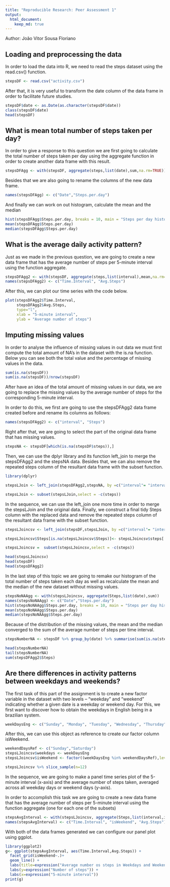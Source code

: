 ```yaml
---
title: "Reproducible Research: Peer Assessment 1"
output: 
  html_document:
    keep_md: true
---
```

Author: João Vitor Sousa Floriano

## Loading and preprocessing the data

In order to load the data into R, we need to read the steps dataset using the read.csv() function.

```r
stepsDF <- read.csv("activity.csv")
```

After that, it is very useful to transform the date column of the data frame in order to facilitate future studies.

```r
stepsDF$date <- as.Date(as.character(stepsDF$date))
class(stepsDF$date)
head(stepsDF)
```

## What is mean total number of steps taken per day?

In order to give a response to this question we are first going to calculate the total number of steps taken per day using the aggregate function in order to create another data frame with this result. 

```r
stepsDFAgg <- with(stepsDF, aggregate(steps,list(date),sum,na.rm=TRUE))
```
Besides that we are also going to rename the columns of the new data frame.
```r
names(stepsDFAgg) <- c("Date","Steps.per.day")
```

And finally we can work on out histogram, calculate the mean and the median

```r
hist(stepsDFAgg$Steps.per.day, breaks = 10, main = "Steps per day histogram", xlab = "Number of steps")
mean(stepsDFAgg$Steps.per.day)
median(stepsDFAgg$Steps.per.day)
```

## What is the average daily activity pattern?

Just as we made in the previous question, we are going to create a new data frame that has the average number of steps per 5-minute interval using the function aggregate.

```r
stepsDFAgg2 <- with(stepsDF, aggregate(steps,list(interval),mean,na.rm=TRUE))
names(stepsDFAgg2) <- c("Time.Interval", "Avg.Steps")
```

After this, we can plot our time series with the code below.

```r
plot(stepsDFAgg2$Time.Interval,
     stepsDFAgg2$Avg.Steps,
     type="l",
     xlab = "5-minute interval",
     ylab = "Average number of steps")

```


## Imputing missing values

In order to analyse the influence of missing values in out data we must first compute the total amount of NA's in the dataset with the is.na function. Below you can see both the total value and the percentage of missing values in the data.

```r
sum(is.na(stepsDF))
sum(is.na(stepsDF))/nrow(stepsDF)
```

After have an idea of the total amount of missing values in our data, we are going to replace the missing values by the average number of steps for the corresponding 5-minute interval.

In order to do this, we first are going to use the stepsDFAgg2 data frame created before and rename its columns as follows:

```r
names(stepsDFAgg2) <- c("interval", "Steps")
```
Right after that, we are going to select the part of the original data frame that has missing values.

```r
stepsNA <- stepsDF[which(is.na(stepsDF$steps)),]
```
Then, we can use the dplyr library and its function left_join to merge the stepsDFAgg2 and the stepsNA data. Besides that, we can also remove the repeated steps column of the resultant data frame with the subset function.
```r
library(dplyr)

stepsLJoin <- left_join(stepsDFAgg2,stepsNA, by =c("interval"= "interval"))

stepsLJoin <- subset(stepsLJoin,select = -c(steps))
```
In the sequence, we can use the left_join one more time in order to merge the stepsLJoin and the original data. Finally, we construct a final tidy Steps column with the replaced data and remove the repeated steps column of the resultant data frame with the subset function.
```r

stepsLJoincsv <- left_join(stepsDF,stepsLJoin, by =c("interval"= "interval", "date"="date"))

stepsLJoincsv$Steps[is.na(stepsLJoincsv$Steps)]<- stepsLJoincsv$steps[!is.na(stepsLJoincsv$steps)]

stepsLJoincsv =  subset(stepsLJoincsv,select = -c(steps))

head(stepsLJoincsv)
head(stepsDF)
head(stepsDFAgg2)
```

In the last step of this topic we are going to remake our histogram of the total number of steps taken each day as well as recalculate the mean and the median of the new dataset without missing values.
```r
stepsNoNAAgg <- with(stepsLJoincsv, aggregate(Steps,list(date),sum))
names(stepsNoNAAgg) <- c("Date","Steps.per.day")
hist(stepsNoNAAgg$Steps.per.day, breaks = 10, main = "Steps per day histogram", xlab = "Number of steps")
mean(stepsNoNAAgg$Steps.per.day)
median(stepsNoNAAgg$Steps.per.day)
```
Because of the distribution of the missing values, the mean and the median converged to the sum of the average number of steps per time interval.
```r
stepsNumberNA <- stepsDF %>% group_by(date) %>% summarise(sum(is.na(steps)))
```
```r
head(stepsNumberNA)
tail(stepsNumberNA)
sum(stepsDFAgg2$Steps)
```

## Are there differences in activity patterns between weekdays and weekends?

The first task of this part of the assignment is to create a new factor variable in the dataset with two levels – “weekday” and “weekend” indicating whether a given date is a weekday or weekend day. For this, we first want to discover how to obtain the weekdays in English being in a brazilian system.

```r
weekDaysEng <- c("Sunday", "Monday", "Tuesday", "Wednesday", "Thursday","Friday", "Saturday")[as.POSIXlt(stepsLJoincsv$date)$wday+ 1]
```
After this, we can use this object as reference to create our factor column isWeekend.
```r
weekendDaysRef <- c("Sunday","Saturday")
stepsLJoincsv$weekdays <- weekDaysEng
stepsLJoincsv$isWeekend <- factor((weekDaysEng %in% weekendDaysRef),levels=c(TRUE, FALSE), labels=c('weekend', 'weekday'))

stepsLJoincsv %>% slice_sample(n=12)
```
In the sequence, we are going to make a panel time series plot of the 5-minute interval (x-axis) and the average number of steps taken, averaged across all weekday days or weekend days (y-axis). 

In order to accomplish this task we are going to create a new data frame that has the average number of steps per 5-minute interval using the function aggregate (one for each one of the subsets)

```r
stepsAvgInterval <- with(stepsLJoincsv, aggregate(Steps,list(interval,isWeekend),mean,na.rm=TRUE))
names(stepsAvgInterval) <- c("Time.Interval", "isWeekend", "Avg.Steps")

```
With both of the data frames generated we can configure our panel plot using ggplot.
```r
library(ggplot2)
g<- ggplot(stepsAvgInterval, aes(Time.Interval,Avg.Steps)) + 
  facet_grid(isWeekend~.)+
  geom_line() +
  labs(title=expression("Average number os steps in Weekdays and Weekends")) +
  labs(y=expression("Number of steps")) +
  labs(x=expression("5-minute interval"))
print(g)
```